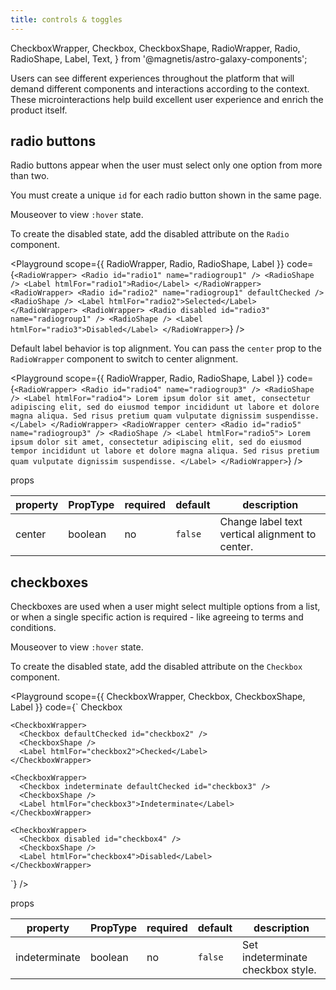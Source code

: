 ```yaml
---
title: controls & toggles
---
```


  CheckboxWrapper,
  Checkbox,
  CheckboxShape,
  RadioWrapper,
  Radio,
  RadioShape,
  Label,
  Text,
} from '@magnetis/astro-galaxy-components';

<Text font="secondary" fontSize="large" color="moon400" marginBottom={5}>
  Users can see different experiences throughout the platform that will demand different components
  and interactions according to the context. These microinteractions help build excellent user
  experience and enrich the product itself.
</Text>

## radio buttons

Radio buttons appear when the user must select only one option from more than two.

You must create a unique `id` for each radio button shown in the same page.

Mouseover to view `:hover` state.

To create the disabled state, add the disabled attribute on the `Radio` component.

<Playground
  scope={{ RadioWrapper, Radio, RadioShape, Label }}
  code={`
    <RadioWrapper>
      <Radio id="radio1" name="radiogroup1" />
      <RadioShape />
      <Label htmlFor="radio1">Radio</Label>
    </RadioWrapper>
    <RadioWrapper>
      <Radio id="radio2" name="radiogroup1" defaultChecked />
      <RadioShape />
      <Label htmlFor="radio2">Selected</Label>
    </RadioWrapper>
    <RadioWrapper>
      <Radio disabled id="radio3" name="radiogroup1" />
      <RadioShape />
      <Label htmlFor="radio3">Disabled</Label>
    </RadioWrapper>
  `}
/>

Default label behavior is top alignment. You can pass the `center` prop to the `RadioWrapper` component to switch to center alignment.

<Playground
  scope={{ RadioWrapper, Radio, RadioShape, Label }}
  code={`
    <RadioWrapper>
      <Radio id="radio4" name="radiogroup3" />
      <RadioShape />
      <Label htmlFor="radio4">
        Lorem ipsum dolor sit amet, consectetur adipiscing elit, sed do eiusmod tempor incididunt
        ut labore et dolore magna aliqua. Sed risus pretium quam vulputate dignissim suspendisse.
      </Label>
    </RadioWrapper>
    <RadioWrapper center>
      <Radio id="radio5" name="radiogroup3" />
      <RadioShape />
      <Label htmlFor="radio5">
        Lorem ipsum dolor sit amet, consectetur adipiscing elit, sed do eiusmod tempor incididunt
        ut labore et dolore magna aliqua. Sed risus pretium quam vulputate dignissim suspendisse.
      </Label>
    </RadioWrapper>
  `}
/>

<Text as="h3">props</Text>

<PropsTableWrapper>
  <table>
    <thead>
      <tr>
        <th>property</th>
        <th>PropType</th>
        <th>required</th>
        <th>default</th>
        <th>description</th>
      </tr>
    </thead>
    <tbody>
      <tr>
        <td>center</td>
        <td>boolean</td>
        <td>no</td>
        <td>
          <code>false</code>
        </td>
        <td>Change label text vertical alignment to center.</td>
      </tr>
    </tbody>
  </table>
</PropsTableWrapper>

## checkboxes

Checkboxes are used when a user might select multiple options from a list, or when a single specific action is required - like agreeing to terms and conditions.

Mouseover to view `:hover` state.

To create the disabled state, add the disabled attribute on the `Checkbox` component.

<Playground
  scope={{ CheckboxWrapper, Checkbox, CheckboxShape, Label }}
  code={`
    <CheckboxWrapper>
      <Checkbox id="checkbox1" />
      <CheckboxShape />
      <Label htmlFor="checkbox1">Checkbox</Label>
    </CheckboxWrapper>
    
    <CheckboxWrapper>
      <Checkbox defaultChecked id="checkbox2" />
      <CheckboxShape />
      <Label htmlFor="checkbox2">Checked</Label>
    </CheckboxWrapper>
    
    <CheckboxWrapper>
      <Checkbox indeterminate defaultChecked id="checkbox3" />
      <CheckboxShape />
      <Label htmlFor="checkbox3">Indeterminate</Label>
    </CheckboxWrapper>
    
    <CheckboxWrapper>
      <Checkbox disabled id="checkbox4" />
      <CheckboxShape />
      <Label htmlFor="checkbox4">Disabled</Label>
    </CheckboxWrapper>
  `}
/>

<Text as="h3">props</Text>

<PropsTableWrapper>
  <table>
    <thead>
      <tr>
        <th>property</th>
        <th>PropType</th>
        <th>required</th>
        <th>default</th>
        <th>description</th>
      </tr>
    </thead>
    <tbody>
      <tr>
        <td>indeterminate</td>
        <td>boolean</td>
        <td>no</td>
        <td>
          <code>false</code>
        </td>
        <td>Set indeterminate checkbox style.</td>
      </tr>
    </tbody>
  </table>
</PropsTableWrapper>
